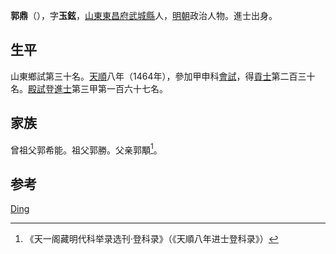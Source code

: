 '''郭鼎'''（{{bd|1428年||？}}），字'''玉鉉'''，[[山東|山東]][[東昌府|東昌府]][[武城縣|武城縣]]人，[[明朝|明朝]]政治人物。進士出身。

== 生平 ==
山東鄉試第三十名。[[天顺_(明朝)|天順]]八年（1464年），參加甲申科[[會試|會試]]，得[[貢士|貢士]]第二百三十名。[[殿試|殿試]]登[[進士|進士]]第三甲第一百六十七名。

== 家族 ==
曾祖父郭希能。祖父郭勝。父亲郭顒<ref>《天一阁藏明代科举录选刊·登科录》（《天順八年进士登科录》）</ref>。

== 参考 ==
{{reflist}}

{{天順八年甲申科殿試金榜}}

{{Authority control}}
{{DEFAULTSORT:Guo郭}}
[[Category:郭姓|Ding]]

{{明朝人物小作品}}